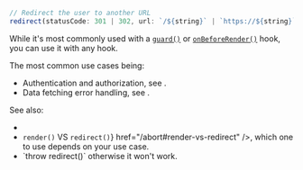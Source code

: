 
```ts
// Redirect the user to another URL
redirect(statusCode: 301 | 302, url: `/${string}` | `https://${string}` | `http://${string}`)
```

While it's most commonly used with a [`guard()`](/guard) or [`onBeforeRender()`](/onBeforeRender) hook, you can use it with any hook.

The most common use cases being:

- Authentication and authorization, see <Link href="/auth#login-flow" />.
- Data fetching error handling, see <Link href="/data-fetching#error-handling" />.

See also:

- <Link href="/render" />
- <Link text={<><code>render()</code> VS <code>redirect()</code></>} href="/abort#render-vs-redirect" />, which one to use depends on your use case.
- <Link text="Do not swallow" href="/abort#do-not-swallow" /> `throw redirect()` otherwise it won't work.
